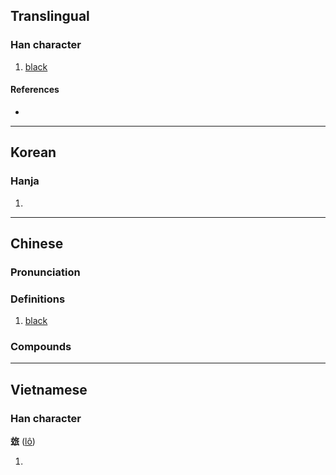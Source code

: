 {{character info/new}}
==Translingual==

===Han character===
{{Han char|rn=95|rad=玄|as=06|sn=11|four=08732|canj=YIOHV}}

# [[black]]

====References====
* {{Han ref|kx=0726.010|dkj=20818|dj=1135.050|hdz=10289.020|uh=7388|ud=29576|bh=D66A|bd=54890}}

----

==Korean==

===Hanja===
{{ko-hanja|hangeul=[[로]], [[노]]|eumhun=|rv=ro, no|mr=ro, no|y=lo, no}}

# {{defn|lang=ko|sort=玄06}}

----

==Chinese==
{{zh-forms}}

===Pronunciation===
{{zh-pron
|m=lú
|c=lou4
|mc=y
|oc=y
|ma=
|cat=
}}

===Definitions===
{{zh-hanzi}}

# [[black]]

===Compounds===
{{zh-der|玈弓彤矢|玈矢|玈弓}}

----

==Vietnamese==

===Han character===
'''玈''' ([[lô]])

# {{defn|lang=vi}}

{{cln|vi|Han tu}}